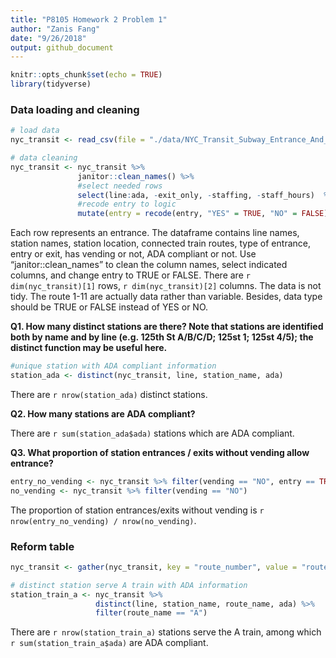 ```yaml
---
title: "P8105 Homework 2 Problem 1"
author: "Zanis Fang"
date: "9/26/2018"
output: github_document
---
```


```r
knitr::opts_chunk$set(echo = TRUE)
library(tidyverse)
```

### Data loading and cleaning

```r
# load data
nyc_transit <- read_csv(file = "./data/NYC_Transit_Subway_Entrance_And_Exit_Data.csv")

# data cleaning
nyc_transit <- nyc_transit %>% 
               janitor::clean_names() %>% 
               #select needed rows
               select(line:ada, -exit_only, -staffing, -staff_hours)  %>%
               #recode entry to logic
               mutate(entry = recode(entry, "YES" = TRUE, "NO" = FALSE))

```

Each row represents an entrance. The dataframe contains line names, station names, station location, connected train routes, type of entrance, entry or exit, has vending or not, ADA compliant or not. Use "janitor::clean_names" to clean the column names, select indicated columns, and change entry to TRUE or FALSE. There are `r dim(nyc_transit)[1]` rows, `r dim(nyc_transit)[2]` columns. The data is not tidy. The route 1-11 are actually data rather than variable. Besides, data type should be TRUE or FALSE instead of YES or NO. 

**Q1. How many distinct stations are there? Note that stations are identified both by name and by line (e.g. 125th St A/B/C/D; 125st 1; 125st 4/5); the distinct function may be useful here.**

```r
#unique station with ADA compliant information
station_ada <- distinct(nyc_transit, line, station_name, ada)
```

There are `r nrow(station_ada)` distinct stations.

**Q2. How many stations are ADA compliant?**

There are `r sum(station_ada$ada)` stations which are ADA compliant.

**Q3. What proportion of station entrances / exits without vending allow entrance?**

```r
entry_no_vending <- nyc_transit %>% filter(vending == "NO", entry == TRUE)
no_vending <- nyc_transit %>% filter(vending == "NO")

```

The proportion of station entrances/exits without vending is `r nrow(entry_no_vending) / nrow(no_vending)`.


### Reform table

```r
nyc_transit <- gather(nyc_transit, key = "route_number", value = "route_name", route1:route11)

# distinct station serve A train with ADA information
station_train_a <- nyc_transit %>%
                   distinct(line, station_name, route_name, ada) %>% 
                   filter(route_name == "A")
```

There are `r nrow(station_train_a)` stations serve the A train, among which `r sum(station_train_a$ada)` are ADA compliant.



